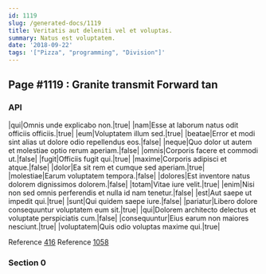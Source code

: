 ```yaml
---
id: 1119
slug: /generated-docs/1119
title: Veritatis aut deleniti vel et voluptas.
summary: Natus est voluptatem.
date: '2018-09-22'
tags: '["Pizza", "programming", "Division"]'
---
```


## Page #1119 : Granite transmit Forward tan
### API

|qui|Omnis unde explicabo non.|true|
|nam|Esse at laborum natus odit officiis officiis.|true|
|eum|Voluptatem illum sed.|true|
|beatae|Error et modi sint alias ut dolore odio repellendus eos.|false|
|neque|Quo dolor ut autem et molestiae optio rerum aperiam.|false|
|omnis|Corporis facere et commodi ut.|false|
|fugit|Officiis fugit qui.|true|
|maxime|Corporis adipisci et atque.|false|
|dolor|Ea sit rem et cumque sed aperiam.|true|
|molestiae|Earum voluptatem tempora.|false|
|dolores|Est inventore natus dolorem dignissimos dolorem.|false|
|totam|Vitae iure velit.|true|
|enim|Nisi non sed omnis perferendis et nulla id nam tenetur.|false|
|est|Aut saepe ut impedit qui.|true|
|sunt|Qui quidem saepe iure.|false|
|pariatur|Libero dolore consequuntur voluptatem eum sit.|true|
|qui|Dolorem architecto delectus et voluptate perspiciatis cum.|false|
|consequuntur|Eius earum non maiores nesciunt.|true|
|voluptatem|Quis odio voluptas maxime qui.|true|

Reference [416](/416)
Reference [1058](/1058)


### Section 0

